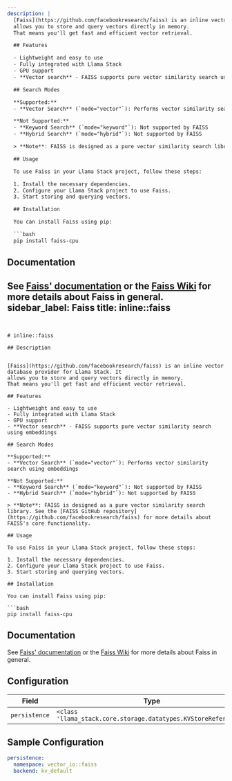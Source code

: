 ```yaml
---
description: |
  [Faiss](https://github.com/facebookresearch/faiss) is an inline vector database provider for Llama Stack. It
  allows you to store and query vectors directly in memory.
  That means you'll get fast and efficient vector retrieval.

  ## Features

  - Lightweight and easy to use
  - Fully integrated with Llama Stack
  - GPU support
  - **Vector search** - FAISS supports pure vector similarity search using embeddings

  ## Search Modes

  **Supported:**
  - **Vector Search** (`mode="vector"`): Performs vector similarity search using embeddings

  **Not Supported:**
  - **Keyword Search** (`mode="keyword"`): Not supported by FAISS
  - **Hybrid Search** (`mode="hybrid"`): Not supported by FAISS

  > **Note**: FAISS is designed as a pure vector similarity search library. See the [FAISS GitHub repository](https://github.com/facebookresearch/faiss) for more details about FAISS's core functionality.

  ## Usage

  To use Faiss in your Llama Stack project, follow these steps:

  1. Install the necessary dependencies.
  2. Configure your Llama Stack project to use Faiss.
  3. Start storing and querying vectors.

  ## Installation

  You can install Faiss using pip:

  ```bash
  pip install faiss-cpu
  ```
  ## Documentation
  See [Faiss' documentation](https://faiss.ai/) or the [Faiss Wiki](https://github.com/facebookresearch/faiss/wiki) for
  more details about Faiss in general.
sidebar_label: Faiss
title: inline::faiss
---
```


# inline::faiss

## Description


[Faiss](https://github.com/facebookresearch/faiss) is an inline vector database provider for Llama Stack. It
allows you to store and query vectors directly in memory.
That means you'll get fast and efficient vector retrieval.

## Features

- Lightweight and easy to use
- Fully integrated with Llama Stack
- GPU support
- **Vector search** - FAISS supports pure vector similarity search using embeddings

## Search Modes

**Supported:**
- **Vector Search** (`mode="vector"`): Performs vector similarity search using embeddings

**Not Supported:**
- **Keyword Search** (`mode="keyword"`): Not supported by FAISS
- **Hybrid Search** (`mode="hybrid"`): Not supported by FAISS

> **Note**: FAISS is designed as a pure vector similarity search library. See the [FAISS GitHub repository](https://github.com/facebookresearch/faiss) for more details about FAISS's core functionality.

## Usage

To use Faiss in your Llama Stack project, follow these steps:

1. Install the necessary dependencies.
2. Configure your Llama Stack project to use Faiss.
3. Start storing and querying vectors.

## Installation

You can install Faiss using pip:

```bash
pip install faiss-cpu
```
## Documentation
See [Faiss' documentation](https://faiss.ai/) or the [Faiss Wiki](https://github.com/facebookresearch/faiss/wiki) for
more details about Faiss in general.


## Configuration

| Field | Type | Required | Default | Description |
|-------|------|----------|---------|-------------|
| `persistence` | `<class 'llama_stack.core.storage.datatypes.KVStoreReference'>` | No |  |  |

## Sample Configuration

```yaml
persistence:
  namespace: vector_io::faiss
  backend: kv_default
```
